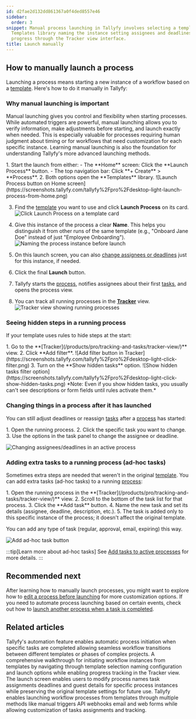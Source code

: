 ```yaml
---
id: d2fae2d132dd861367a0f4ded8557e46
sidebar:
  order: 3
snippet: Manual process launching in Tallyfy involves selecting a template from the
  Templates library naming the instance setting assignees and deadlines then tracking
  progress through the Tracker view interface.
title: Launch manually
---
```



## How to manually launch a process

Launching a process means starting a new instance of a workflow based on a [template](/products/pro/documenting/templates/). Here's how to do it manually in Tallyfy:

### Why manual launching is important

Manual launching gives you control and flexibility when starting processes. While automated triggers are powerful, manual launching allows you to verify information, make adjustments before starting, and launch exactly when needed. This is especially valuable for processes requiring human judgment about timing or for workflows that need customization for each specific instance. Learning manual launching is also the foundation for understanding Tallyfy's more advanced launching methods.

<Steps>
1. Start the launch from either:
    - The **Home** screen: Click the **Launch Process** button.
    - The top navigation bar: Click **+ Create** > **Process**.
2. Both options open the **Templates** library.
   ![Launch Process button on Home screen](https://screenshots.tallyfy.com/tallyfy%2Fpro%2Fdesktop-light-launch-process-from-home.png)

3. Find the [template](/products/pro/documenting/templates/) you want to use and click **Launch Process** on its card.
   ![Click Launch Process on a template card](https://screenshots.tallyfy.com/tallyfy%2Fpro%2Fdesktop-light-click-launch-process.png)

4. Give this instance of the process a clear **Name**. This helps you distinguish it from other runs of the same template (e.g., "Onboard Jane Doe" instead of just "Employee Onboarding").
   ![Naming the process instance before launch](https://screenshots.tallyfy.com/tallyfy%2Fpro%2Fdesktop-light-name-process-before-launch.png)

5. On this launch screen, you can also [change assignees or deadlines](/products/pro/launching/how-can-i-edit-a-process-before-launching/) just for this instance, if needed.

6. Click the final **Launch** button.

7. Tallyfy starts the [process](/products/pro/tracking-and-tasks/processes/), notifies assignees about their first [tasks](/products/pro/tracking-and-tasks/tasks/), and opens the process view.

8. You can track all running processes in the **[Tracker](/products/pro/tracking-and-tasks/tracker-view/)** view.
   ![Tracker view showing running processes](https://screenshots.tallyfy.com/tallyfy%2Fpro%2Fdesktop-light-showcase-tracker-tab.png)
</Steps>

### Seeing hidden steps in a running process

If your template uses rules to hide steps at the start:

<Steps>
1. Go to the **[Tracker](/products/pro/tracking-and-tasks/tracker-view/)** view.
2. Click **Add filter**.
   ![Add filter button in Tracker](https://screenshots.tallyfy.com/tallyfy%2Fpro%2Fdesktop-light-click-filter.png)
3. Turn on the **Show hidden tasks** option.
    ![Show hidden tasks filter option](https://screenshots.tallyfy.com/tallyfy%2Fpro%2Fdesktop-light-click-show-hidden-tasks.png)
</Steps>
*Note: Even if you show hidden tasks, you usually can't see descriptions or form fields until rules activate them.*

### Changing things in a process after it has launched

You can still adjust deadlines or reassign [tasks](/products/pro/tracking-and-tasks/tasks/) after a [process](/products/pro/tracking-and-tasks/processes/) has started:

<Steps>
1. Open the running process.
2. Click the specific task you want to change.
3. Use the options in the task panel to change the assignee or deadline.
</Steps>

![Changing assignees/deadlines in an active process](https://screenshots.tallyfy.com/tallyfy%2Fpro%2Fdesktop-light-change-deadlines-ongoing-process.png)

### Adding extra tasks to a running process (ad-hoc tasks)

Sometimes extra steps are needed that weren't in the original [template](/products/pro/documenting/templates/). You can add extra tasks (ad-hoc tasks) to a running [process](/products/pro/tracking-and-tasks/processes/):

<Steps>
1. Open the running process in the **[Tracker](/products/pro/tracking-and-tasks/tracker-view/)** view.
2. Scroll to the bottom of the task list for that process.
3. Click the **Add task** button.
4. Name the new task and set its details (assignee, deadline, description, etc.).
5. The task is added only to this specific instance of the process; it doesn't affect the original template.
</Steps>

You can add any type of task (regular, approval, email, expiring) this way.

![Add ad-hoc task button](https://screenshots.tallyfy.com/tallyfy%2Fpro%2Fdesktop-light-add-task-to-ongoing-process.png)

:::tip[Learn more about ad-hoc tasks]
See [Add tasks to active processes](/products/pro/tracking-and-tasks/processes/edit-processes/how-can-i-add-tasks-to-active-processes-on-tallyfy/) for more details.
:::

## Recommended next

After learning how to manually launch processes, you might want to explore how to [edit a process before launching](/products/pro/launching/how-can-i-edit-a-process-before-launching/) for more customization options. If you need to automate process launching based on certain events, check out how to [launch another process when a task is completed](/products/pro/launching/launch-process-when-task-is-completed/).


## Related articles
<CardGrid>
<LinkTitleCard header="<b>Launching > Launch another process when a task is completed</b>" href="/products/pro/launching/launch-process-when-task-is-completed/" > Tallyfy's automation feature enables automatic process initiation when specific tasks are completed allowing seamless workflow transitions between different templates or phases of complex projects. </LinkTitleCard>
<LinkTitleCard header="<b>Tutorials > Launch a process</b>" href="/products/pro/tutorials/your-first-process/" > A comprehensive walkthrough for initiating workflow instances from templates by navigating through template selection naming configuration and launch options while enabling progress tracking in the Tracker view. </LinkTitleCard>
<LinkTitleCard header="<b>Launching > Edit before launch</b>" href="/products/pro/launching/how-can-i-edit-a-process-before-launching/" > The launch screen enables users to modify process names task assignments deadlines and guest details for specific process instances while preserving the original template settings for future use. </LinkTitleCard>
<LinkTitleCard header="<b>Pro > Launching</b>" href="/products/pro/launching/" > Tallyfy enables launching workflow processes from templates through multiple methods like manual triggers API webhooks email and web forms while allowing customization of tasks assignments and tracking. </LinkTitleCard>
</CardGrid>
